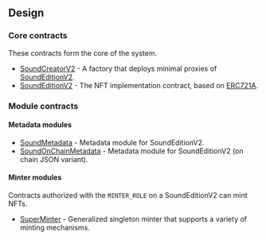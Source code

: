 
## Design

### Core contracts

These contracts form the core of the system.

<IndentedDiv>

- [SoundCreatorV2](/protocol/core/sound-creator) - A factory that deploys minimal proxies of [SoundEditionV2](/protocol/core/sound-edition).
- [SoundEditionV2](/protocol/core/sound-edition) - The NFT implementation contract, based on [ERC721A](https://github.com/chiru-labs/ERC721A).

</IndentedDiv>

### Module contracts

#### Metadata modules

<IndentedDiv>

- [SoundMetadata](/protocol/modules/sound-metadata) - Metadata module for SoundEditionV2.
- [SoundOnChainMetadata](/protocol/modules/sound-on-chain-metadata) - Metadata module for SoundEditionV2 (on chain JSON variant).

</IndentedDiv>

#### Minter modules

Contracts authorized with the `MINTER_ROLE` on a SoundEditionV2 can mint NFTs. 

<IndentedDiv>

- [SuperMinter](/protocol/modules/super-minter) - Generalized singleton minter that supports a variety of minting mechanisms.

</IndentedDiv>
